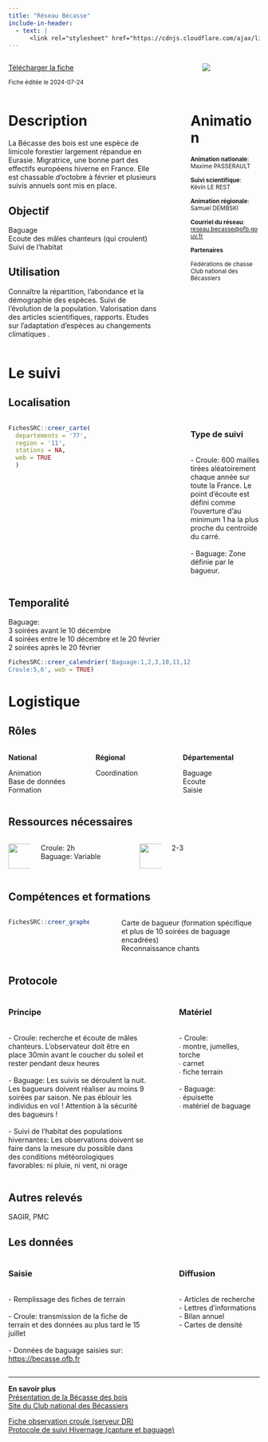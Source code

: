 ```yaml
---
title: "Réseau Bécasse"
include-in-header:
  - text: |
      <link rel="stylesheet" href="https://cdnjs.cloudflare.com/ajax/libs/font-awesome/6.0.0-beta3/css/all.min.css">
---
```


:::::::::::::: {.columns}
::: {.column width="70%"}
<a href="becasse.xlsx" class="btn btn-primary" download>
  <i class="fas fa-file-arrow-down"></i> Télécharger la fiche
</a>

<small>Fiche éditée le 2024-07-24</small>

:::
::: {.column width="5%"}
:::
::: {.column width="25%"}
<img src="https://becasse.ofb.fr/style/images/logo_becasse.jpg" style="max-width:100%; max-height:150px; ">

:::
::::::::::::::


:::::::::::::: {.columns}
::: {.column width="65%"}
# Description

La Bécasse des bois est une espèce de limicole forestier largement répandue en Eurasie. Migratrice, une bonne part des effectifs européens hiverne en France. Elle est chassable d’octobre à février et plusieurs suivis annuels sont mis en place.


## Objectif

Baguage<br>Ecoute des mâles chanteurs (qui croulent)<br>Suivi de l'habitat

## Utilisation

Connaître la répartition, l’abondance et la démographie des espèces. Suivi de l’évolution de la population. Valorisation dans des articles scientifiques, rapports.  Etudes sur l’adaptation d’espèces au changements climatiques .
:::
::: {.column width="5%"}
:::
::: {.column width="30%"}
# Animation
<small>
<b>Animation nationale</b>:<br>Maxime PASSERAULT<br><br><b>Suivi scientifique</b>:<br>Kévin LE REST<br><br><b>Animation régionale</b>:<br>Samuel DEMBSKI<br><br><b>Courriel du réseau</b>:<br><a href='mailto:reseau.becasse@ofb.gouv.fr'>reseau.becasse@ofb.gouv.fr</a>

<b>Partenaires</b>

Fédérations de chasse<br>Club national des Bécassiers
</small>
:::
::::::::::::::

# Le suivi

## Localisation
:::::::::::::: {.columns}
::: {.column width="67%"}

```r
FichesSRC::creer_carte(
  departements = '77',
  region = '11',
  stations = NA,
  web = TRUE
  )
```

:::
:::{.column width="3%"}
:::
:::{.column width="30%"}
### Type de suivi
<br>- Croule: 600 mailles tirées aléatoirement chaque année sur toute la France. Le point d’écoute est défini comme l’ouverture d’au minimum 1 ha la plus proche du centroïde du carré.<br><br>- Baguage: Zone définie par le bagueur.
:::
::::::::::::::
## Temporalité
Baguage:<br>3 soirées avant le 10 décembre<br>4 soirées entre le 10 décembre et le 20 février<br>2 soirées après le 20 février


```r
FichesSRC::creer_calendrier('Baguage:1,2,3,10,11,12
Croule:5,6', web = TRUE)
```


# Logistique

## Rôles
:::::::::::::: {.columns}
::: {.column width="33%"}
<b>National</b>

Animation<br>Base de données<br>Formation
:::
::: {.column width="33%"}
<b>Régional</b>

Coordination
:::
::: {.column width="33%"}
<b>Départemental</b>

Baguage<br>Ecoute<br>Saisie
:::
::::::::::::::

## Ressources nécessaires

:::::::::::::: {.columns}
::: {.column width="10%"}
<img src="www/history.png" height="50">
:::
::: {.column width="40%"}
  Croule: 2h<br>Baguage: Variable
:::
::: {.column width="10%"}
<img src="www/standing-up-man.png" height="50">
:::
::: {.column width="40%"}
  2-3
:::
::::::::::::::


## Compétences et formations

:::::::::::::: {.columns}
::: {.column width="35%"}

```r
FichesSRC::creer_graphe_expertise('Maitrise')
```


:::
::: {.column width="5%"}
:::
::: {.column width="60%"}
Carte de bagueur (formation spécifique et plus de 10 soirées de baguage encadrées)<br>Reconnaissance chants
:::
::::::::::::::


## Protocole
:::::::::::::: {.columns}
::: {.column width="60%"}
### Principe

<br>- Croule: recherche et écoute de mâles chanteurs. L'observateur doit être en place 30min avant le coucher du soleil et rester pendant deux heures<br><br>- Baguage: Les suivis se déroulent la nuit. Les bagueurs doivent réaliser au moins 9 soirées par saison. Ne pas éblouir les individus en vol ! Attention à la sécurité des bagueurs !<br><br>- Suivi de l'habitat des populations hivernantes: Les observations doivent se faire dans la mesure du possible dans des conditions météorologiques favorables: ni pluie, ni vent, ni orage
:::
::: {.column width="5%"}
:::
::: {.column width="35%"}
### Matériel

<br>- Croule:<br>∙ montre, jumelles, torche<br>∙ carnet<br>∙ fiche terrain<br><br>- Baguage:<br>∙ épuisette<br>∙ matériel de baguage
:::
::::::::::::::

## Autres relevés  
SAGIR, PMC

## Les données

:::::::::::::: {.columns}
::: {.column width="60%"}
### Saisie

<br>- Remplissage des fiches de terrain<br><br>- Croule: transmission de la fiche de terrain et des données au plus tard le 15 juillet<br><br>- Données de baguage saisies sur: <a href='https://becasse.ofb.fr'>https://becasse.ofb.fr</a>
:::
::: {.column width="5%"}
:::
::: {.column width="35%"}
### Diffusion

<br>- Articles de recherche<br>- Lettres d'informations<br>- Bilan annuel<br>- Cartes de densité
:::
::::::::::::::

<hr>

<div class="card">
  <b>En savoir plus</b><br>
  <a href="https://inpn.mnhn.fr/docs/cahab/fiches/Becasse-desbois.pdf">Présentation de la Bécasse des bois</a><br>
  <a href="https://www.clubnationaldesbecassiers.net/pw/">Site du Club national des Bécassiers</a><br>
  
  <a href="  \\ad.intra\dfs\COMMUNS\REGIONS\IDF\DR\05_CONNAISSANCE\Bécasse\01_Documentation\fiche_observation_croule.pdf"> Fiche observation croule (serveur DR)</a><br>
  <a href="https://drive.google.com/file/d/1PqClJnFQb2zpZGFF9P2s93YpivuMclmu/view"> Protocole de suivi Hivernage (capture et baguage)</a><br>
  
</div>
